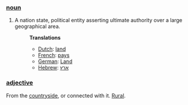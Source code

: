===[[noun]]===

# A nation state, political entity asserting ultimate authority over a large geographical area.
#:'''Translations'''
#:*[[Dutch]]: [[land]]
#:*[[French]]: [[pays]]
#:*[[German]]: [[Land]]
#:*[[Hebrew]]: [[ארץ]]

===[[adjective]]===

From the [[countryside]], or connected with it. [[Rural]].
